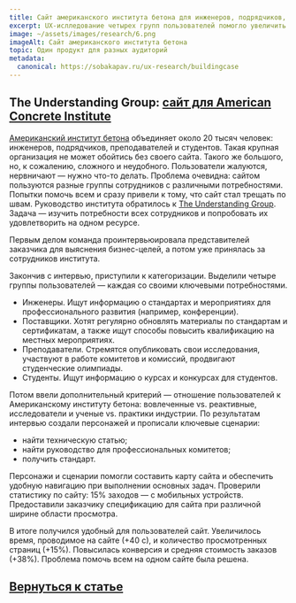 ```yaml
---
title: Сайт американского института бетона для инженеров, подрядчиков, преподавателей и студентов
excerpt: UX-ислледование четырех групп пользователей помогло увеличить проводимое ими на сайте время, кконверсию и среднюю стоимость заказов 
image: ~/assets/images/research/6.png
imageAlt: Сайт американского института бетона
topic: Один продукт для разных аудиторий
metadata:
  canonical: https://sobakapav.ru/ux-research/buildingcase
---
```



## The Understanding Group: [сайт для American Concrete Institute](http://understandinggroup.com/how-we-work/case-studies/american-concrete-institute)

[Американский институт бетона](https://www.concrete.org) объединяет около 20 тысяч человек: инженеров, подрядчиков, преподавателей и студентов. Такая крупная организация не может обойтись без своего сайта. Такого же большого, но, к сожалению, сложного и неудобного. Пользователи жалуются, нервничают — нужно что-то делать. Проблема очевидна: сайтом пользуются разные группы сотрудников с различными потребностями. Попытки помочь всем и сразу привели к тому, что сайт стал трещать по швам. Руководство института обратилось к [The Understanding Group](http://understandinggroup.com). Задача — изучить потребности всех сотрудников и попробовать их удовлетворить на одном ресурсе.

Первым делом команда проинтервьюировала представителей заказчика для выяснения бизнес-целей, а потом уже принялась за сотрудников института.

Закончив с интервью, приступили к категоризации. Выделили четыре группы пользователей — каждая со своими ключевыми потребностями.
- Инженеры. Ищут информацию о стандартах и мероприятиях для профессионального развития (например, конференции).
- Поставщики. Хотят регулярно обновлять материалы по стандартам и сертификатам, а также ищут способы повысить квалификацию на местных мероприятиях.
- Преподаватели. Стремятся опубликовать свои исследования, участвуют в работе комитетов и комиссий, продвигают студенческие олимпиады.
- Студенты. Ищут информацию о курсах и конкурсах для студентов.

Потом ввели дополнительный критерий — отношение пользователей к Американскому институту бетона: вовлеченные vs. реактивные, исследователи и ученые vs. практики индустрии. По результатам интервью создали персонажей и прописали ключевые сценарии:
- найти техническую статью;
- найти руководство для профессиональных комитетов;
- получить стандарт.

Персонажи и сценарии помогли составить карту сайта и обеспечить удобную навигацию при выполнении основных задач. Проверили статистику по сайту: 15% заходов — с мобильных устройств. Предоставили заказчику спецификацию для сайта при различной ширине области просмотра.

В итоге получился удобный для пользователей сайт. Увеличилось время, проводимое на сайте (+40 с), и количество просмотренных страниц (+15%). Повысилась конверсия и средняя стоимость заказов (+38%). Проблема помочь всем на одном сайте была решена.

## [Вернуться к статье](/ux-research/#case2)
